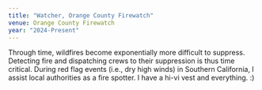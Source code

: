 ```yaml
---
title: "Watcher, Orange County Firewatch"
venue: Orange County Firewatch
year: "2024-Present"
---
```


Through time, wildfires become exponentially more difficult to suppress. Detecting fire and dispatching crews to their suppression is thus time critical.
During red flag events (i.e., dry high winds) in Southern California, I assist local authorities as a fire spotter. I have a hi-vi vest and everything. :)
